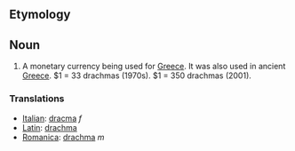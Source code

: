 ==Etymology==

==Noun==
#A monetary currency being used for [[Greece]].  It was also used in ancient [[Greece]]. $1 = 33 drachmas (1970s).  $1 = 350 drachmas (2001).

===Translations===
*[[Italian]]: [[dracma]] ''f''
*[[Latin]]: [[drachma]]
*[[Romanica]]: [[drachma]] ''m''